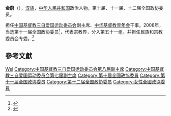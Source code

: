 '''金蔚'''（{{bd|1951年|9月|}}），[[汉族|汉族]]，[[中华人民共和国|中华人民共和国]]政治人物，第十届、十一届、十二届全国政协委员。

担任[[中国基督教三自爱国运动委员会|中国基督教三自爱国运动委员会]]副主席、[[中华基督教青年会|中华基督教青年会]]干事。2008年，当选第十一届全国政协委员<ref>{{cite news|title=第十一届全国政协委员名单|url=http://www.indaa.com.cn/zt/2009qglh/zxzs/200903/t20090303_127573.html|accessdate=2013-04-09|newspaper=新华社北京1月25日电 中国人民政治协商会议第十一届全国委员会委员名单(共2237人，2008年1月25日政协第十届全国委员会常务委员会第二十次会议通过)|date=2008年1月25日|deadurl=yes|archiveurl=https://web.archive.org/web/20130928014403/http://www.indaa.com.cn/zt/2009qglh/zxzs/200903/t20090303_127573.html|archivedate=2013年9月28日}}</ref>，代表宗教界，分入第五十一组。并担任民族和宗教委员会专委。<ref>{{cite news|title=全国政协信息-金蔚|url=http://www.cppcc.gov.cn/CMS/wylibary/showJcwyxtInfoWylibary.action?tabJcwyxt.guid=11W0018320&wytype=wjwy|accessdate=2013-04-11|newspaper=全国政协委员会|archive-date=2015-06-21|archive-url=https://web.archive.org/web/20150621231908/http://www.cppcc.gov.cn/CMS/wylibary/showJcwyxtInfoWylibary.action?tabJcwyxt.guid=11W0018320&wytype=wjwy|dead-url=no}}</ref>

== 參考文獻 ==
{{reflist}}

{{中国政治人物小作品}}
{{中华全国妇女联合会第八届执行委员会}}
{{中华全国妇女联合会第九届执行委员会}}
{{中华全国妇女联合会第十届执行委员会}}

{{Authority control}}
{{DEFAULTSORT:Jin金}}
[[Category:金姓|Wei]]
[[Category:中国基督教三自爱国运动委员会第八届副主席|Category:中国基督教三自爱国运动委员会第八届副主席]]
[[Category:中国基督教三自爱国运动委员会第七届副主席|Category:中国基督教三自爱国运动委员会第七届副主席]]
[[Category:第十屆全國政協委員|Category:第十屆全國政協委員]]
[[Category:第十一届全国政协委员|Category:第十一届全国政协委员]]
[[Category:第十二届全国政协委员|Category:第十二届全国政协委员]]
[[Category:女性全國政協委員|Category:女性全國政協委員]]